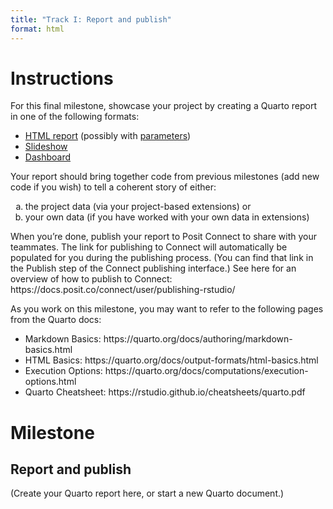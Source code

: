 ```yaml
---
title: "Track I: Report and publish"
format: html
---
```


# Instructions

For this final milestone, showcase your project by creating a Quarto report in one of the following formats:

* [HTML report](https://quarto.org/docs/output-formats/html-basics.html){target="_blank" rel="noopener noreferrer"} (possibly with [parameters](https://quarto.org/docs/computations/parameters.html){target="_blank" rel="noopener noreferrer"})
* [Slideshow](https://quarto.org/docs/presentations/revealjs/){target="_blank" rel="noopener noreferrer"}
* [Dashboard](https://quarto.org/docs/dashboards/){target="_blank" rel="noopener noreferrer"}

Your report should bring together code from previous milestones (add new code if you wish) to tell a coherent story of either:

a) the project data (via your project-based extensions) or 
b) your own data (if you have worked with your own data in extensions)

When you're done, publish your report to Posit Connect to share with your teammates. The link for publishing to Connect will automatically be populated for you during the publishing process. (You can find that link in the Publish step of the Connect publishing interface.) See here for an overview of how to publish to Connect: https://docs.posit.co/connect/user/publishing-rstudio/

As you work on this milestone, you may want to refer to the following pages from the Quarto docs:

* Markdown Basics: https://quarto.org/docs/authoring/markdown-basics.html
* HTML Basics: https://quarto.org/docs/output-formats/html-basics.html
* Execution Options: https://quarto.org/docs/computations/execution-options.html
* Quarto Cheatsheet: https://rstudio.github.io/cheatsheets/quarto.pdf

# Milestone

## Report and publish

(Create your Quarto report here, or start a new Quarto document.)
